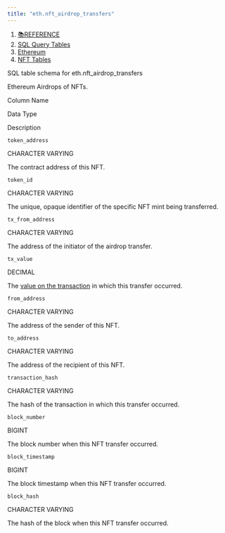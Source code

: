 ```yaml
---
title: "eth.nft_airdrop_transfers"
---
```


1. [📚REFERENCE](/reference)
2. [SQL Query Tables](/reference/sql-query-tables)
3. [Ethereum](/reference/sql-query-tables/ethereum)
4. [NFT Tables](/reference/sql-query-tables/ethereum/nft-tables)

SQL table schema for eth.nft\_airdrop\_transfers

Ethereum Airdrops of NFTs.

Column Name

Data Type

Description

`token_address`

CHARACTER VARYING

The contract address of this NFT.

`token_id`

CHARACTER VARYING

The unique, opaque identifier of the specific NFT mint being transferred.

`tx_from_address`

CHARACTER VARYING

The address of the initiator of the airdrop transfer.

`tx_value`

DECIMAL

The [value on the transaction](/reference/sql-query-tables/ethereum/core-tables/eth.transactions) in which this transfer occurred.

`from_address`

CHARACTER VARYING

The address of the sender of this NFT.

`to_address`

CHARACTER VARYING

The address of the recipient of this NFT.

`transaction_hash`

CHARACTER VARYING

The hash of the transaction in which this transfer occurred.

`block_number`

BIGINT

The block number when this NFT transfer occurred.

`block_timestamp`

BIGINT

The block timestamp when this NFT transfer occurred.

`block_hash`

CHARACTER VARYING

The hash of the block when this NFT transfer occurred.
